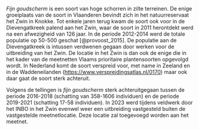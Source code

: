 *Fijn goudscherm* is een soort van hoge schorren in zilte terreinen.
De enige groeiplaats van de soort in Vlaanderen bevindt zich in het natuurreservaat het Zwin in Knokke.
Tot enkele jaren terug kwam de soort ook voor in de Dievengatkreek palend aan het Zwin, waar de soort in 2011 herontdekt werd na een afwezigheid van 126 jaar.
In de periode 2012-2014 werd de totale populatie op 50-500 geschat [@provoost_2015].
De populatie aan de Dievengatkreek is intussen verdwenen gegaan door werken voor de uitbreiding van het Zwin.
De locatie in het Zwin is dan ook de enige die in het kader van de meetnetten Vlaams prioritaire plantensoorten opgevolgd wordt.
In Nederland komt de soort verspreid voor, met name in Zeeland en in de Waddeneilanden ([https://www.verspreidingsatlas.nl/0170](#0){.uri}) maar ook daar gaat de soort sterk achteruit.

Volgens de tellingen is *fijn goudscherm* sterk achteruitgegaan tussen de periode 2016-2018 (schatting van 358-1606 individuen) en de periode 2019-2021 (schatting 17-58 individuen).
In 2023 werd tijdens veldwerk door het INBO in het Zwin evenwel weer een uitbreiding vastgesteld buiten de vastgestelde meetnetlocatie.
Deze locatie zal toegevoegd worden aan het meetnet.
